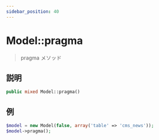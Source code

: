 ```yaml
---
sidebar_position: 40
---
```


# Model::pragma

> pragma メソッド

## 説明

```php
public mixed Model::pragma()
```

## 例

```php title="Controller"
$model = new Model(false, array('table' => 'cms_news'));
$model->pragma();
```
